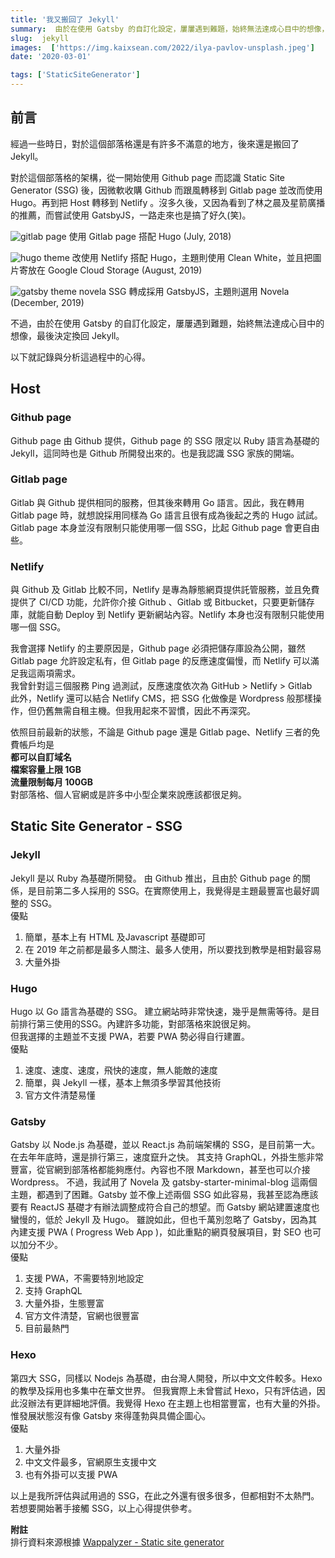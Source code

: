 ```yaml
---
title: '我又搬回了 Jekyll'
summary:  由於在使用 Gatsby 的自訂化設定，屢屢遇到難題，始終無法達成心目中的想像，最後決定換回 Jekyll。
slug:  jekyll
images:  ['https://img.kaixsean.com/2022/ilya-pavlov-unsplash.jpeg']
date: '2020-03-01'

tags: ['StaticSiteGenerator']
--- 
```


## 前言
經過一些時日，對於這個部落格還是有許多不滿意的地方，後來還是搬回了 Jekyll。

對於這個部落格的架構，從一開始使用 Github page 而認識 Static Site Generator (SSG) 後，因微軟收購 Github 而跟風轉移到 Gitlab page 並改而使用 Hugo。再到把 Host 轉移到 Netlify 。沒多久後，又因為看到了林之晨及星箭廣播的推薦，而嘗試使用 GatsbyJS，一路走來也是搞了好久(笑)。

![gitlab page](https://img.kaixsean.com/2020/gitlab.png)
使用 Gitlab page 搭配 Hugo (July, 2018) 

![hugo theme](https://img.kaixsean.com/2020/hugoIndex.png)
改使用 Netlify 搭配 Hugo，主題則使用 Clean White，並且把圖片寄放在  Google Cloud Storage (August, 2019)

![gatsby theme novela](https://img.kaixsean.com/2020/novelaGatsby.png)
SSG 轉成採用 GatsbyJS，主題則選用 Novela  (December, 2019)

不過，由於在使用 Gatsby 的自訂化設定，屢屢遇到難題，始終無法達成心目中的想像，最後決定換回 Jekyll。

以下就記錄與分析這過程中的心得。

## Host

### Github page
Github page 由 Github 提供，Github page 的 SSG 限定以 Ruby 語言為基礎的 Jekyll，這同時也是 Github 所開發出來的。也是我認識 SSG 家族的開端。

### Gitlab page  
Gitlab 與 Github 提供相同的服務，但其後來轉用 Go 語言。因此，我在轉用 Gitlab page 時，就想說採用同樣為 Go 語言且很有成為後起之秀的 Hugo 試試。Gitlab page 本身並沒有限制只能使用哪一個 SSG，比起 Github page 會更自由些。

### Netlify
與 Github 及 Gitlab 比較不同，Netlify 是專為靜態網頁提供託管服務，並且免費提供了 CI/CD  功能，允許你介接 Github 、Gitlab 或 Bitbucket，只要更新儲存庫，就能自動 Deploy 到 Netlify 更新網站內容。Netlify 本身也沒有限制只能使用哪一個 SSG。

我會選擇 Netlify 的主要原因是，Github page 必須把儲存庫設為公開，雖然 Gitlab page 允許設定私有，但 Gitlab page 的反應速度偏慢，而 Netlify 可以滿足我這兩項需求。  
我曾針對這三個服務 Ping 過測試，反應速度依次為 GitHub > Netlify > Gitlab  
此外，Netlify 還可以結合 Netlify CMS，把 SSG 化做像是 Wordpress 般那樣操作，但仍舊無需自租主機。但我用起來不習慣，因此不再深究。

依照目前最新的狀態，不論是 Github page  還是 Gitlab page、Netlify 三者的免費帳戶均是  
**都可以自訂域名**  
**檔案容量上限 1GB**  
**流量限制每月 100GB**  
對部落格、個人官網或是許多中小型企業來說應該都很足夠。

## Static Site Generator - SSG

### Jekyll  
Jekyll 是以 Ruby 為基礎所開發。
由 Github 推出，且由於 Github page 的關係，是目前第二多人採用的 SSG。在實際使用上，我覺得是主題最豐富也最好調整的 SSG。  
優點
1. 簡單，基本上有 HTML 及Javascript 基礎即可
2. 在 2019 年之前都是最多人關注、最多人使用，所以要找到教學是相對最容易
3. 大量外掛

### Hugo  
Hugo 以 Go 語言為基礎的 SSG。 建立網站時非常快速，幾乎是無需等待。是目前排行第三使用的SSG。內建許多功能，對部落格來說很足夠。  
但我選擇的主題並不支援 PWA，若要 PWA 勢必得自行建置。  
優點
1. 速度、速度、速度，飛快的速度，無人能敵的速度
2. 簡單，與 Jekyll 一樣，基本上無須多學習其他技術
3. 官方文件清楚易懂

### Gatsby 
Gatsby 以 Node.js 為基礎，並以 React.js 為前端架構的 SSG，是目前第一大。在去年年底時，還是排行第三，速度竄升之快。
其支持 GraphQL，外掛生態非常豐富，從官網到部落格都能夠應付。內容也不限 Markdown，甚至也可以介接 Wordpress。
不過，我試用了 Novela 及 gatsby-starter-minimal-blog 這兩個主題，都遇到了困難。Gatsby 並不像上述兩個 SSG 如此容易，我甚至認為應該要有 ReactJS 基礎才有辦法調整成符合自己的想望。而 Gatsby 網站建置速度也蠻慢的，低於 Jekyll 及 Hugo。
雖說如此，但也千萬別忽略了 Gatsby，因為其內建支援 PWA ( Progress Web App )，如此重點的網頁發展項目，對 SEO 也可以加分不少。  
優點
1. 支援 PWA，不需要特別地設定
2. 支持 GraphQL
3. 大量外掛，生態豐富
4. 官方文件清楚，官網也很豐富
5. 目前最熱門

### Hexo
第四大 SSG，同樣以 Nodejs 為基礎，由台灣人開發，所以中文文件較多。Hexo 的教學及採用也多集中在華文世界。 但我實際上未曾嘗試 Hexo，只有評估過，因此沒辦法有更詳細地評價。我覺得 Hexo 在主題上也相當豐富，也有大量的外掛。惟發展狀態沒有像 Gatsby 來得蓬勃與具備企圖心。  
優點
1. 大量外掛
2. 中文文件最多，官網原生支援中文
3. 也有外掛可以支援 PWA

以上是我所評估與試用過的 SSG，在此之外還有很多很多，但都相對不太熱門。若想要開始著手接觸 SSG，以上心得提供參考。

**附註**  
排行資料來源根據 [Wappalyzer - Static site generator](https://www.wappalyzer.com/categories/static-site-generator)